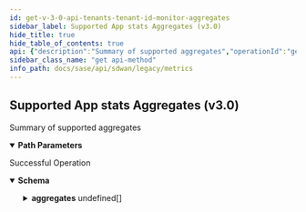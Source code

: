 ```yaml
---
id: get-v-3-0-api-tenants-tenant-id-monitor-aggregates
sidebar_label: Supported App stats Aggregates (v3.0)
hide_title: true
hide_table_of_contents: true
api: {"description":"Summary of supported aggregates","operationId":"get-v3.0-api-tenants-tenant_id-monitor-aggregates","parameters":[{"description":"Tenant Id","in":"path","name":"tenant_id","required":true,"schema":{"description":"Tenant Id","type":"string"}}],"responses":{"200":{"content":{"application/json":{"schema":{"properties":{"aggregates":{"description":"Aggregates","items":{"properties":{"description":{"description":"Description","type":"string"},"name":{"description":"Name","type":"string"},"units":{"description":"Units","items":{"description":"Units","type":"string"},"type":"array"}}},"type":"array"}}}}},"description":"Successful Operation"}},"tags":["Metrics"],"method":"get","path":"/v3.0/api/tenants/{tenant_id}/monitor/aggregates","info":{"contact":{},"description":"List of APIs used to retrieve SDWAN metrics such as badnwidth utilization, TCP transaction, application health, application performance, LQM, flows, interface & system metrics.","title":"Metrics","version":"Latest"},"postman":{"name":"Supported App stats Aggregates (v3.0)","description":{"content":"Summary of supported aggregates","type":"text/plain"},"url":{"path":["v3.0","api","tenants",":tenant_id","monitor","aggregates"],"host":["{{baseUrl}}"],"query":[],"variable":[{"disabled":false,"description":{"content":"(Required) Tenant Id","type":"text/plain"},"type":"any","value":"","key":"tenant_id"}]},"header":[{"key":"Accept","value":"application/json"}],"method":"GET"}}
sidebar_class_name: "get api-method"
info_path: docs/sase/api/sdwan/legacy/metrics
---
```



## Supported App stats Aggregates (v3.0)



Summary of supported aggregates

<details style={{"marginBottom":"1rem"}} data-collapsed={false} open={true}><summary style={{}}><strong>Path Parameters</strong></summary><div><ul><ParamsItem className={"paramsItem"} param={{"description":"Tenant Id","in":"path","name":"tenant_id","required":true,"schema":{"description":"Tenant Id","type":"string"}}}></ParamsItem></ul></div></details><div><ApiTabs><TabItem label={"200"} value={"200"}><div>

Successful Operation

</div><div><details style={{}} data-collapsed={false} open={true}><summary style={{"textAlign":"left"}}><strong>Schema</strong></summary><div style={{"textAlign":"left","marginLeft":"1rem"}}></div><ul style={{"marginLeft":"1rem"}}><SchemaItem collapsible={true} className={"schemaItem"}><details style={{}}><summary style={{}}><strong>aggregates</strong><span style={{"opacity":"0.6"}}> undefined[]</span></summary><div style={{"marginLeft":"1rem"}}><div style={{"marginTop":".5rem","marginBottom":".5rem"}}>

Aggregates

</div><SchemaItem collapsible={false} name={"description"} required={false} schemaDescription={"Description"} schemaName={"string"} qualifierMessage={undefined}></SchemaItem><SchemaItem collapsible={false} name={"name"} required={false} schemaDescription={"Name"} schemaName={"string"} qualifierMessage={undefined}></SchemaItem><SchemaItem collapsible={false} name={"units"} required={false} schemaDescription={"Units"} schemaName={"string[]"} qualifierMessage={undefined}></SchemaItem></div></details></SchemaItem></ul></details></div></TabItem></ApiTabs></div>
      
